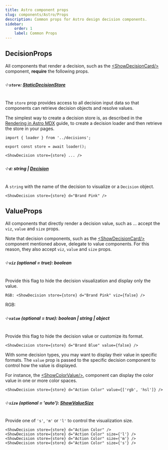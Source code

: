 ```yaml
---
title: Astro component props
slug: components/Astro/Props
description: Common props for Astro design decision components.
sidebar:
    order: 1
    label: Common Props
---
```





## DecisionProps

All components that render a decision, such as the
[&lt;ShowDecisionCard/&gt;](/components/Astro/Cards/show-decision-card/) component,
**require** the following props.

##### ༶ `store`: [StaticDecisionStore](/api/designer-functions/Types/StaticDecisionStore)

The `store` prop provides access to all decision input data so that components can
retrieve decision objects and resolve values.

The simplest way to create a decision store is, as described in the
[Rendering in Astro MDX](/guides/documenting-design-decisions-with-astro-and-mdx)
guide, to create a decision loader and then retrieve the store in your pages.

```mdx
import { loader } from '../decisions';

export const store = await loader();

<ShowDecision store={store} ... />
```

##### ༶ `d`: string | [Decision](/api/designer-decisions/Types/Decision)

A `string` with the name of the decision to visualize or a `Decision` object.

```mdx
<ShowDecision store={store} d="Brand Pink" />
```

<CardGrid>
    <ShowDecision store={store} d="Brand Pink" />
</CardGrid>

## ValueProps

All components that directly render a decision value, such as ...
accept the `viz`, `value` and `size` props.

Note that decision components, such as the
[&lt;ShowDecisionCard/&gt;](/components/Astro/Cards/show-decision-card/) component
mentioned above, delegate to value components. For this reason, they also
accept `viz`, `value` and `size` props.

##### ༶ `viz` (optional = true): boolean

Provide this flag to hide the decision visualization and display only the value.

```mdx
RGB: <ShowDecision store={store} d="Brand Pink" viz={false} />
```

<FlexRow align="center" vpad>
    RGB: <ShowDecision store={store} d="Brand Pink" viz={false} />
</FlexRow>

##### ༶ `value` (optional = true): boolean | string | object

Provide this flag to hide the decision value or customize its format.

```mdx
<ShowDecision store={store} d="Brand Blue" value={false} />
```

<CardGrid>
    <ShowDecision store={store} d="Brand Blue" value={false} />
</CardGrid>

With some decision types, you may want to display their value in specific formats. The `value`
prop is passed to the specific decision component to control how the value is displayed.

For instance, the
[&lt;ShowColorValue/&gt;](/components/Astro/Decisions/color#showcolorvaluedecision),
component can display the color value in one or more color spaces.

```mdx
<ShowDecision store={store} d="Action Color" value={['rgb', 'hsl']} />
```

<CardGrid>
    <ShowDecision store={store} d="Action Color" value={['rgb', 'hsl']} />
</CardGrid>

##### ༶ `size` (optional = 'auto'): [ShowValueSize](/api/designer-shows/Types/ShowValueSize)

Provide one of `'s'`, `'m'` or `'l'` to control the visualization size.

```mdx
<ShowDecision store={store} d="Action Color" />
<ShowDecision store={store} d="Action Color" size={'l'} />
<ShowDecision store={store} d="Action Color" size={'m'} />
<ShowDecision store={store} d="Action Color" size={'s'} />
```

<FlexStack vpad>
    <ShowDecision store={store} d="Action Color" />
    <ShowDecision store={store} d="Action Color" size={'l'} />
    <ShowDecision store={store} d="Action Color" size={'m'} />
    <ShowDecision store={store} d="Action Color" size={'s'} />
</FlexStack>
